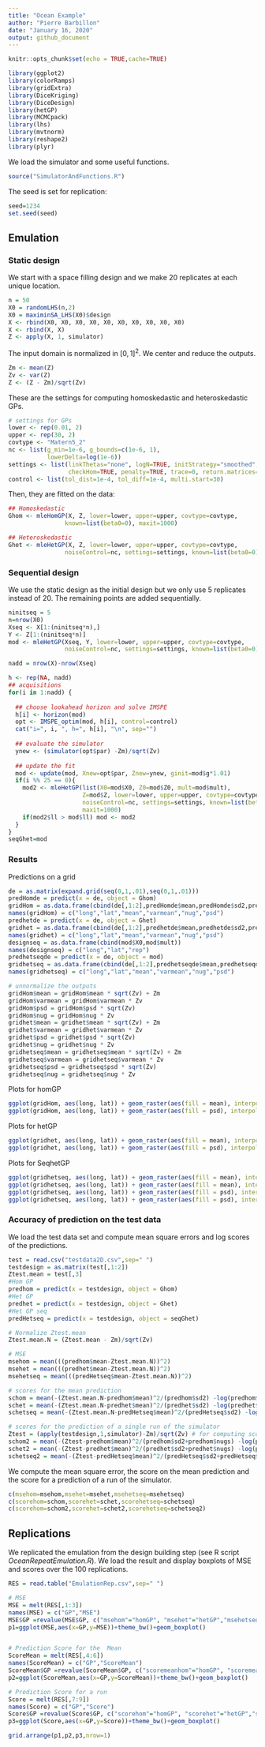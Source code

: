 ```yaml
---
title: "Ocean Example"
author: "Pierre Barbillon"
date: "January 16, 2020"
output: github_document
---
```


```r
knitr::opts_chunk$set(echo = TRUE,cache=TRUE)
```

```r
library(ggplot2)
library(colorRamps)
library(gridExtra)
library(DiceKriging)
library(DiceDesign)
library(hetGP)
library(MCMCpack)
library(lhs)
library(mvtnorm)
library(reshape2)
library(plyr)
```

We load the simulator and some useful functions.
```r
source("SimulatorAndFunctions.R")
```

The seed is set for replication:
```r
seed=1234
set.seed(seed)
```



## Emulation

### Static design

We start with a space filling design and we make $20$ replicates at each unique location.
```r
n = 50
X0 = randomLHS(n,2)
X0 = maximinSA_LHS(X0)$design
X <- rbind(X0, X0, X0, X0, X0, X0, X0, X0, X0, X0)
X <- rbind(X, X)
Z <- apply(X, 1, simulator)
```

The input domain is normalized in $[0,1]^2$. We center and reduce the outputs. 
```r
Zm <- mean(Z)
Zv <- var(Z)
Z <- (Z - Zm)/sqrt(Zv)
```

These are the settings for computing homoskedastic and heteroskedastic GPs.
```r
# settings for GPs
lower <- rep(0.01, 2)
upper <- rep(30, 2)
covtype <- "Matern5_2"
nc <- list(g_min=1e-6, g_bounds=c(1e-6, 1),  
           lowerDelta=log(1e-6))
settings <- list(linkThetas="none", logN=TRUE, initStrategy="smoothed", 
                 checkHom=TRUE, penalty=TRUE, trace=0, return.matrices=TRUE, return.hom=FALSE)
control <- list(tol_dist=1e-4, tol_diff=1e-4, multi.start=30)
```

Then, they are fitted on the data:
```r
## Homoskedastic
Ghom <- mleHomGP(X, Z, lower=lower, upper=upper, covtype=covtype,
                known=list(beta0=0), maxit=1000) 

## Heteroskedastic 
Ghet <- mleHetGP(X, Z, lower=lower, upper=upper, covtype=covtype, 
                noiseControl=nc, settings=settings, known=list(beta0=0), maxit=1000)

```


### Sequential design


We use the static design as the initial design but we only use $5$ replicates instead of $20$. The remaining points are added sequentially.

```r
ninitseq = 5
n=nrow(X0)
Xseq <- X[1:(ninitseq*n),]
Y <- Z[1:(ninitseq*n)]
mod <- mleHetGP(Xseq, Y, lower=lower, upper=upper, covtype=covtype, 
                noiseControl=nc, settings=settings, known=list(beta0=0), maxit=1000)

nadd = nrow(X)-nrow(Xseq)  

h <- rep(NA, nadd)
## acquisitions
for(i in 1:nadd) { 
  
  ## choose lookahead horizon and solve IMSPE
  h[i] <- horizon(mod)
  opt <- IMSPE_optim(mod, h[i], control=control)
  cat("i=", i, ", h=", h[i], "\n", sep="")
  
  ## evaluate the simulator
  ynew <- (simulator(opt$par) -Zm)/sqrt(Zv)
  
  ## update the fit
  mod <- update(mod, Xnew=opt$par, Znew=ynew, ginit=mod$g*1.01)
  if(i %% 25 == 0){
    mod2 <- mleHetGP(list(X0=mod$X0, Z0=mod$Z0, mult=mod$mult),
                     Z=mod$Z, lower=lower, upper=upper, covtype=covtype, 
                     noiseControl=nc, settings=settings, known=list(beta0=0), 
                     maxit=1000)
    if(mod2$ll > mod$ll) mod <- mod2  
  }
}
seqGhet=mod
```


### Results

Predictions on a grid
```r
de = as.matrix(expand.grid(seq(0,1,.01),seq(0,1,.01)))
predHomde = predict(x = de, object = Ghom)
gridHom = as.data.frame(cbind(de[,1:2],predHomde$mean,predHomde$sd2,predHomde$nugs,sqrt(predHomde$sd2 + predHomde$nugs)))
names(gridHom) = c("long","lat","mean","varmean","nug","psd")
predhetde = predict(x = de, object = Ghet)
gridhet = as.data.frame(cbind(de[,1:2],predhetde$mean,predhetde$sd2,predhetde$nugs,sqrt(predhetde$sd2 + predhetde$nugs)))
names(gridhet) = c("long","lat","mean","varmean","nug","psd")
designseq = as.data.frame(cbind(mod$X0,mod$mult))
names(designseq) = c("long","lat","rep")
predhetseqde = predict(x = de, object = mod)
gridhetseq = as.data.frame(cbind(de[,1:2],predhetseqde$mean,predhetseqde$sd2,predhetseqde$nugs, sqrt(predhetseqde$sd2 + predhetseqde$nugs)))
names(gridhetseq) = c("long","lat","mean","varmean","nug","psd")

# unnormalize the outputs
gridHom$mean = gridHom$mean * sqrt(Zv) + Zm
gridHom$varmean = gridHom$varmean * Zv
gridHom$psd = gridHom$psd * sqrt(Zv)
gridHom$nug = gridHom$nug * Zv
gridhet$mean = gridhet$mean * sqrt(Zv) + Zm
gridhet$varmean = gridhet$varmean * Zv
gridhet$psd = gridhet$psd * sqrt(Zv)
gridhet$nug = gridhet$nug * Zv
gridhetseq$mean = gridhetseq$mean * sqrt(Zv) + Zm
gridhetseq$varmean = gridhetseq$varmean * Zv
gridhetseq$psd = gridhetseq$psd * sqrt(Zv)
gridhetseq$nug = gridhetseq$nug * Zv
```

Plots for homGP
```r
ggplot(gridHom, aes(long, lat)) + geom_raster(aes(fill = mean), interpolate = TRUE) + scale_fill_gradientn(colours=matlab.like(10),limits=c(min(gridHom$mean,gridhet$mean),max(gridHom$mean,gridhet$mean)))
ggplot(gridHom, aes(long, lat)) + geom_raster(aes(fill = psd), interpolate = TRUE)+ scale_fill_gradientn(colours=matlab.like(10),limits=c(min(gridHom$psd,gridhet$psd),max(gridHom$psd,gridhet$psd)))
```

Plots for hetGP
```r
ggplot(gridhet, aes(long, lat)) + geom_raster(aes(fill = mean), interpolate = TRUE) +scale_fill_gradientn(colours=matlab.like(10),limits=c(min(gridHom$mean,gridhet$mean),max(gridHom$mean,gridhet$mean)))
ggplot(gridhet, aes(long, lat)) + geom_raster(aes(fill = psd), interpolate = TRUE)+ scale_fill_gradientn(colours=matlab.like(10),limits=c(min(gridHom$psd,gridhet$psd),max(gridHom$psd,gridhet$psd)))
```


Plots for SeqhetGP
```r
ggplot(gridhetseq, aes(long, lat)) + geom_raster(aes(fill = mean), interpolate = TRUE) + scale_fill_gradientn(colours=matlab.like(10))
ggplot(gridhetseq, aes(long, lat)) + geom_raster(aes(fill = mean), interpolate = TRUE) + scale_fill_gradientn(colours=matlab.like(10))+geom_point(data=designseq,aes(x=long,y=lat,colour=rep))+scale_color_gradient(low="grey", high="black")
ggplot(gridhetseq, aes(long, lat)) + geom_raster(aes(fill = psd), interpolate = TRUE)+ scale_fill_gradientn(colours=matlab.like(10))+geom_point(data=designseq,aes(x=long,y=lat,colour=rep))+scale_color_gradient(low="grey", high="black")
ggplot(gridhetseq, aes(long, lat)) + geom_raster(aes(fill = psd), interpolate = TRUE)+ scale_fill_gradientn(colours=matlab.like(10))+geom_text(data=designseq,aes(x=long,y=lat,label=rep))
```


### Accuracy of prediction on the test data


We load the test data set and compute mean square errors and log scores of the predictions.
```r
test = read.csv("testdata2D.csv",sep=" ")
testdesign = as.matrix(test[,1:2])
Ztest.mean = test[,3]
#Hom GP
predhom = predict(x = testdesign, object = Ghom)
#Het GP
predhet = predict(x = testdesign, object = Ghet)
#Het GP seq
predHetseq = predict(x = testdesign, object = seqGhet)

# Normalize Ztest.mean
Ztest.mean.N = (Ztest.mean - Zm)/sqrt(Zv)

# MSE
msehom = mean(((predhom$mean-Ztest.mean.N))^2)
msehet = mean(((predhet$mean-Ztest.mean.N))^2)
msehetseq = mean(((predHetseq$mean-Ztest.mean.N))^2)

# scores for the mean prediction
schom = mean(-(Ztest.mean.N-predhom$mean)^2/(predhom$sd2) -log(predhom$sd2))
schet = mean(-(Ztest.mean.N-predhet$mean)^2/(predhet$sd2) -log(predhet$sd2))
schetseq = mean(-(Ztest.mean.N-predHetseq$mean)^2/(predHetseq$sd2) -log(predHetseq$sd2))

# scores for the prediction of a single run of the simulator
Ztest = (apply(testdesign,1,simulator)-Zm)/sqrt(Zv) # for computing scores on a single realization of the simulator
schom2 = mean(-(Ztest-predhom$mean)^2/(predhom$sd2+predhom$nugs) -log(predhom$sd2+predhom$nugs))
schet2 = mean(-(Ztest-predhet$mean)^2/(predhet$sd2+predhet$nugs) -log(predhet$sd2+predhet$nugs))
schetseq2 = mean(-(Ztest-predHetseq$mean)^2/(predHetseq$sd2+predHetseq$nugs) -log(predHetseq$sd2+predHetseq$nugs))
```


We compute the mean square error, the score on the mean prediction and the score for a prediction of a run of the simulator.
```r
c(msehom=msehom,msehet=msehet,msehetseq=msehetseq)
c(scorehom=schom,scorehet=schet,scorehetseq=schetseq)
c(scorehom=schom2,scorehet=schet2,scorehetseq=schetseq2)
```



## Replications 

We replicated the emulation from the design building step (see R script *OceanRepeatEmulation.R*). We load the result and display boxplots of MSE and scores over the 100 replications.

```r
RES = read.table("EmulationRep.csv",sep=" ")

# MSE
MSE = melt(RES[,1:3])
names(MSE) = c("GP","MSE")
MSE$GP =revalue(MSE$GP, c("msehom"="homGP", "msehet"="hetGP","msehetseq"="seqhetGP"))
p1=ggplot(MSE,aes(x=GP,y=MSE))+theme_bw()+geom_boxplot()


# Prediction Score for the  Mean
ScoreMean = melt(RES[,4:6])
names(ScoreMean) = c("GP","ScoreMean")
ScoreMean$GP =revalue(ScoreMean$GP, c("scoremeanhom"="homGP", "scoremeanhet"="hetGP","scoremeanhetseq"="seqhetGP"))
p2=ggplot(ScoreMean,aes(x=GP,y=ScoreMean))+theme_bw()+geom_boxplot()

# Prediction Score for a run
Score = melt(RES[,7:9])
names(Score) = c("GP","Score")
Score$GP =revalue(Score$GP, c("scorehom"="homGP", "scorehet"="hetGP","scorehetseq"="seqhetGP"))
p3=ggplot(Score,aes(x=GP,y=Score))+theme_bw()+geom_boxplot()

grid.arrange(p1,p2,p3,nrow=1)
```

